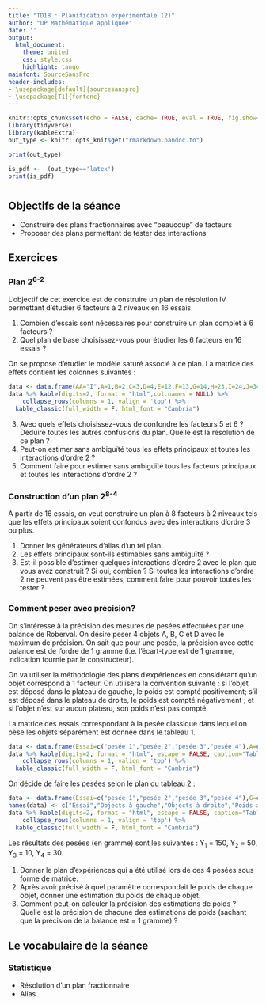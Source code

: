 ```yaml
---
title: "TD18 : Planification expérimentale (2)"
author: "UP Mathématique appliquée"
date: ''
output:
  html_document:
    theme: united
    css: style.css
    highlight: tango
mainfont: SourceSansPro
header-includes:
- \usepackage[default]{sourcesanspro}
- \usepackage[T1]{fontenc}
---
```



```r
knitr::opts_chunk$set(echo = FALSE, cache= TRUE, eval = TRUE, fig.show='hide', message = FALSE, warning = FALSE, results = 'hide' )
library(tidyverse)
library(kableExtra)
out_type <- knitr::opts_knit$get("rmarkdown.pandoc.to")

```

```r
print(out_type)

is_pdf <-  (out_type=='latex')
print(is_pdf)
```

# {.tabset .tabset-fade .tabset-pills}

##  Objectifs de la séance  

* Construire des plans fractionnaires avec "beaucoup" de facteurs
* Proposer des plans permettant de tester des interactions

## Exercices 


###  Plan 2<sup>6-2</sup>

L'objectif de cet exercice est de construire un plan de résolution IV permettant d'étudier 6 facteurs à 2 niveaux en 16 essais.

1. Combien d'essais sont nécessaires pour construire un plan complet à 6 facteurs ?
2. Quel plan de base choisissez-vous pour étudier les 6 facteurs en 16 essais ?

On se propose d'étudier le modèle saturé associé à ce plan. La matrice des effets contient les colonnes suivantes :

```r
data <- data.frame(AA="I",A=1,B=2,C=3,D=4,E=12,F=13,G=14,H=23,I=24,J=34,K=123,L=124,M=134,N=234,O=1234)
data %>% kable(digits=2, format = "html",col.names = NULL) %>%
    collapse_rows(columns = 1, valign = 'top') %>%
  kable_classic(full_width = F, html_font = "Cambria")

```

3. Avec quels effets choisissez-vous de confondre les facteurs 5 et 6 ? Déduire toutes les autres confusions du plan. Quelle est la résolution de ce plan ?
4. Peut-on estimer sans ambiguïté tous les effets principaux et toutes les interactions d'ordre 2 ?
5. Comment faire pour estimer sans ambiguïté tous les facteurs principaux et toutes les interactions d'ordre 2 ? 

### Construction d'un plan 2<sup>8-4</sup>

A partir de 16 essais, on veut construire un plan à 8 facteurs à 2 niveaux tels que les effets principaux soient confondus avec des interactions d'ordre 3 ou plus.

1. Donner les générateurs d'alias d'un tel plan.
2. Les effets principaux sont-ils estimables sans ambiguïté ?
3. Est-il possible d'estimer quelques interactions d'ordre 2 avec le plan que vous avez construit ? Si oui, combien ? Si toutes les interactions d'ordre 2 ne peuvent pas être estimées, comment faire pour pouvoir toutes les tester ?

### Comment peser avec précision?

On s'intéresse à la précision des mesures de pesées effectuées par une balance de Roberval. On désire peser 4 objets A, B, C et D avec le maximum de précision. On sait que pour une pesée, la précision avec cette balance est de l'ordre de 1 gramme (i.e. l'écart-type est de 1 gramme, indication fournie par le constructeur). 

On va utiliser la méthodologie des plans d'expériences en considérant qu'un objet correspond à 1 facteur. On
utilisera la convention suivante : si l'objet est déposé dans le plateau de gauche, le poids est compté positivement; s'il est déposé dans le plateau de droite, le poids est compté négativement ; et si l'objet n'est sur aucun plateau, son poids n'est pas compté.

La matrice des essais correspondant à la pesée classique dans lequel on pèse les objets séparément est donnée dans le tableau 1.

```r
data <- data.frame(Essai=c("pesée 1","pesée 2","pesée 3","pesée 4"),A=c(1,0,0,0),B=c(0,1,0,0),C=c(0,0,1,0),D=c(0,0,0,1))
data %>% kable(digits=2, format = "html", escape = FALSE, caption="Tableau 1") %>%
    collapse_rows(columns = 1, valign = 'top') %>%
  kable_classic(full_width = F, html_font = "Cambria")

```


On décide de faire les pesées selon le plan du tableau 2 :

```r
data <- data.frame(Essai=c("pesée 1","pesée 2","pesée 3","pesée 4"),G=c("A,B,C,D","A,B","A,C","A,D"),D=c("aucun","C,D","B,D","B,C"),P=c(150,50,10,30))
names(data) <- c("Essai","Objects à gauche","Objects à droite","Poids ajoutés à droite")
data %>% kable(digits=2, format = "html", escape = FALSE, caption="Tableau 2") %>%
    collapse_rows(columns = 1, valign = 'top') %>%
  kable_classic(full_width = F, html_font = "Cambria")

```

Les résultats des pesées (en gramme) sont les suivantes : Y<sub>1</sub> = 150, Y<sub>2</sub> = 50, Y<sub>3</sub> = 10, Y<sub>4</sub> = 30.

1. Donner le plan d'expériences qui a été utilisé lors de ces 4 pesées sous forme de matrice.
2. Après avoir précisé à quel paramètre correspondait le poids de chaque objet, donner une estimation du poids
de chaque objet.
3. Comment peut-on calculer la précision des estimations de poids ? Quelle est la précision de chacune des
estimations de poids (sachant que la précision de la balance est  = 1 gramme) ?

## Le vocabulaire de la séance

### Statistique 
- Résolution d'un plan fractionnaire
- Alias

